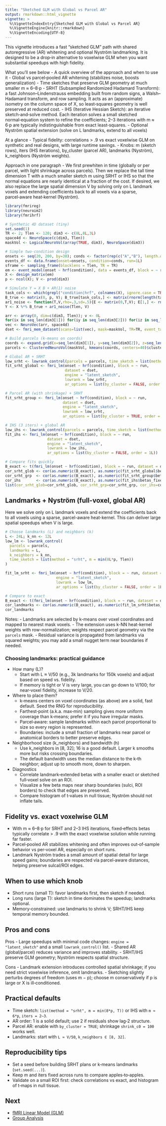 ```yaml
---
title: "Sketched GLM with Global vs Parcel AR"
output: rmarkdown::html_vignette
vignette: >
  %\VignetteIndexEntry{Sketched GLM with Global vs Parcel AR}
  %\VignetteEngine{knitr::rmarkdown}
  %\VignetteEncoding{UTF-8}
---
```


This vignette introduces a fast “sketched GLM” path with shared autoregressive (AR) whitening and optional Nyström landmarking. It is designed to be a drop‑in alternative to voxelwise GLM when you want substantial speedups with high fidelity.

What you’ll see below
- A quick overview of the approach and when to use it
- Global vs parcel‑pooled AR whitening (stabilizes noise, boosts generalization)
- Time sketches that preserve GLM geometry at much smaller m ≈ 6–8·p
  - SRHT (Subsampled Randomized Hadamard Transform): a fast Johnson–Lindenstrauss embedding built from random signs, a Walsh–Hadamard transform, and row sampling. It acts as an (approximate) isometry on the column space of X, so least‑squares geometry is well preserved at reduced cost.
  - IHS (Iterative Hessian Sketch): an iterative sketch‑and‑solve method. Each iteration solves a small sketched normal‑equation system to refine the coefficients; 2–3 iterations with m ≈ 6·p are typically indistinguishable from exact least‑squares.
- Optional Nyström spatial extension (solve on L landmarks, extend to all voxels)

At a glance
- Typical fidelity: correlations > .9 vs exact voxelwise GLM on synthetic and real designs, with large runtime savings.
- Knobs: m (sketch rows), iters (IHS iterations), by_cluster (parcel AR), landmarks (Nyström), k_neighbors (Nyström weights).

Approach in one paragraph
- We first prewhiten in time (globally or per parcel, with light shrinkage across parcels). Then we replace the tall time dimension T with a much smaller sketch m using SRHT or IHS so that the normal equations are nearly identical at a fraction of the cost. If desired, we also replace the large spatial dimension V by solving only on L landmark voxels and extending coefficients back to all voxels via a sparse, parcel‑aware heat‑kernel (Nyström).

```r
library(fmrireg)
library(neuroim2)
library(fmrihrf)

# Synthetic 4D dataset (tiny)
set.seed(1)
TR <- 2; Tlen <- 120; dim3 <- c(8L,8L,3L)
space4d <- NeuroSpace(c(dim3, Tlen))
maskVol <- LogicalNeuroVol(array(TRUE, dim3), NeuroSpace(dim3))

# Simple two-condition design
onsets <- seq(20, 200, by=30); conds <- factor(rep(c("A","B"), length.out=length(onsets)))
events_df <- data.frame(onset=onsets, condition=conds, run=1L)
sframe <- sampling_frame(blocklens = Tlen, TR = TR)
em <- event_model(onset ~ hrf(condition), data = events_df, block = ~ run, sampling_frame = sframe)
X <- design_matrix(em)
p <- ncol(X); V <- prod(dim3)

# Simulate Y = X B + AR(1) noise
task_cols <- which(grepl("condition|hrf", colnames(X), ignore.case = TRUE))
B_true <- matrix(0, p, V); B_true[task_cols,] <- matrix(rnorm(length(task_cols)*V, sd=0.5), length(task_cols), byrow=TRUE)
ar1_noise <- function(T,V,rho=.3,sd=.5){E <- matrix(0,T,V); E[1,] <- rnorm(V, sd=sd/sqrt(1-rho^2)); for(t in 2:T) E[t,] <- rho*E[t-1,] + rnorm(V,sd=sd); E}
Y <- X %*% B_true + ar1_noise(Tlen, V)

arr <- array(0, dim=c(dim3, Tlen)); v <- 0L
for(ix in seq_len(dim3[1])) for(iy in seq_len(dim3[2])) for(iz in seq_len(dim3[3])) { v <- v+1L; arr[ix,iy,iz,] <- as.numeric(Y[,v]) }
vec <- NeuroVec(arr, space4d)
dset <- fmri_mem_dataset(scans=list(vec), mask=maskVol, TR=TR, event_table=events_df)

# Build parcels (k-means on coords)
coords <- expand.grid(x=seq_len(dim3[1]), y=seq_len(dim3[2]), z=seq_len(dim3[3]))
parcels <- ClusteredNeuroVol(maskVol, kmeans(coords, centers=40)$cluster)

# Global AR + SRHT
low_srht <- lowrank_control(parcels = parcels, time_sketch = list(method="srht", m = min(8L*p, Tlen)))
fit_srht_global <- fmri_lm(onset ~ hrf(condition), block = ~ run,
                           dataset = dset,
                           engine = "latent_sketch",
                           lowrank = low_srht,
                           ar_options = list(by_cluster = FALSE, order = 1L))

# Parcel AR (with shrinkage) + SRHT
fit_srht_group <- fmri_lm(onset ~ hrf(condition), block = ~ run,
                          dataset = dset,
                          engine = "latent_sketch",
                          lowrank = low_srht,
                          ar_options = list(by_cluster = TRUE, order = 1L, shrink_c0 = 100))

# IHS (3 iters) + global AR
low_ihs <- lowrank_control(parcels = parcels, time_sketch = list(method="ihs", m = max(6L*p, p+4L), iters=3L))
fit_ihs <- fmri_lm(onset ~ hrf(condition), block = ~ run,
                   dataset = dset,
                   engine = "latent_sketch",
                   lowrank = low_ihs,
                   ar_options = list(by_cluster = FALSE, order = 1L))

# Compare fits quickly
B_exact <- t(fmri_lm(onset ~ hrf(condition), block = ~ run, dataset = dset)$result$betas$data[[1]]$estimate[[1]])
cor_srht_glob <- cor(as.numeric(B_exact), as.numeric(fit_srht_global$betas_fixed))
cor_srht_grp  <- cor(as.numeric(B_exact), as.numeric(fit_srht_group$betas_fixed))
cor_ihs       <- cor(as.numeric(B_exact), as.numeric(fit_ihs$betas_fixed))
list(cor_srht_glob=cor_srht_glob, cor_srht_grp=cor_srht_grp, cor_ihs=cor_ihs)
```

## Landmarks + Nyström (full-voxel, global AR)

Here we solve only on L landmark voxels and extend the coefficients back to all voxels using a sparse, parcel-aware heat-kernel. This can deliver large spatial speedups when V is large.

```r
# Choose landmarks (L) and neighbors (k)
L <- 24L; k_nn <- 12L
low_lm <- lowrank_control(
  parcels = parcels,
  landmarks = L,
  k_neighbors = k_nn,
  time_sketch = list(method = "srht", m = min(8L*p, Tlen))
)

fit_lm_srht <- fmri_lm(onset ~ hrf(condition), block = ~ run, dataset = dset,
                       engine = "latent_sketch",
                       lowrank = low_lm,
                       ar_options = list(by_cluster = FALSE, order = 1L))

# Compare to exact
B_exact <- t(fmri_lm(onset ~ hrf(condition), block = ~ run, dataset = dset)$result$betas$data[[1]]$estimate[[1]])
cor_landmarks <- cor(as.numeric(B_exact), as.numeric(fit_lm_srht$betas_fixed))
cor_landmarks
```

Notes:
- Landmarks are selected by k-means over voxel coordinates and mapped to nearest mask voxels.
- The extension uses k-NN heat-kernel weights with row-normalization; weights respect parcel geometry via the `parcels` mask.
- Residual variance is propagated from landmarks via squared weights; you may add a small nugget term near boundaries if needed.

### Choosing landmarks: practical guidance

- How many (L)?
  - Start with L ≈ V/50 (e.g., 3k landmarks for 150k voxels) and adjust based on speed vs. fidelity.
  - If memory is tight or V is very large, you can go down to V/100; for near‑voxel fidelity, increase to V/20.
- Where to place them?
  - k‑means centers on voxel coordinates (as above) are a solid, fast default. Seed the RNG for reproducibility.
  - Farthest‑point (a.k.a. max‑min) sampling gives more uniform coverage than k‑means; prefer it if you have irregular masks.
  - Parcel‑aware: sample landmarks within each parcel proportional to size so every region is represented.
  - Boundaries: include a small fraction of landmarks near parcel or anatomical borders to better preserve edges.
- Neighborhood size (k_neighbors) and bandwidth (h)
  - Use k_neighbors in [8, 32]; 16 is a good default. Larger k smooths more but risks crossing boundaries.
  - The default bandwidth uses the median distance to the k‑th neighbor; adjust up to smooth more, down to sharpen.
- Diagnostics
  - Correlate landmark‑extended betas with a smaller exact or sketched full‑voxel solve on an ROI.
  - Visualize a few beta maps near sharp boundaries (sulci, ROI borders) to check that edges are preserved.
  - Compare histogram of t‑values in null tissue; Nyström should not inflate tails.

## Fidelity vs. exact voxelwise GLM

- With m ≈ 6–8·p for SRHT and 2–3 IHS iterations, fixed‑effects betas typically correlate > .9 with the exact voxelwise solution while running far faster.
- Parcel‑pooled AR stabilizes whitening and often improves out‑of‑sample behavior vs per‑voxel AR, especially on short runs.
- Landmark Nyström trades a small amount of spatial detail for large speed gains; boundaries are respected via parcel‑aware distances, helping preserve sulcal/ROI edges.

## When to use which knob

- Short runs (small T): favor landmarks first, then sketch if needed.
- Long runs (large T): sketch in time dominates the speedup; landmarks optional.
- Memory‑constrained: use landmarks to shrink V; SRHT/IHS keep temporal memory bounded.

## Pros and cons

Pros
- Large speedups with minimal code changes: `engine = "latent_sketch"` and a small `lowrank_control()` list.
- Shared AR (global/parcel) reduces variance and improves stability.
- SRHT/IHS preserve GLM geometry; Nyström respects spatial structure.

Cons
- Landmark extension introduces controlled spatial shrinkage; if you need strict voxelwise inference, omit landmarks.
- Sketching slightly perturbs degrees of freedom (uses m − p); choose m conservatively if p is large or X is ill‑conditioned.

## Practical defaults

- Time sketch: `list(method = "srht", m = min(8*p, T))` or IHS with `m ≈ 6*p`, `iters = 2–3`.
- AR order: 1 is a solid default; use 2 if residuals show lag‑2 structure.
- Parcel AR: enable with `by_cluster = TRUE`; shrinkage `shrink_c0 = 100` works well.
- Landmarks: start with `L ≈ V/50`, `k_neighbors ∈ [8, 32]`.

## Reproducibility tips

- Set a seed before building SRHT plans or k‑means landmarks (`set.seed(...)`).
- Keep m and iters fixed across runs to compare apples‑to‑apples.
- Validate on a small ROI first: check correlations vs exact, and histogram of t‑maps in null tissue.

## Next

- [fMRI Linear Model (GLM)](/articles/a_09_linear_model.html)
- [Group Analysis](/articles/group_analysis.html)
